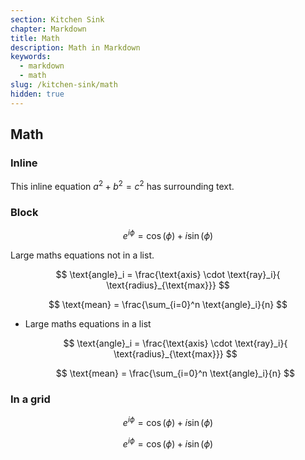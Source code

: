 ```yaml
---
section: Kitchen Sink
chapter: Markdown
title: Math
description: Math in Markdown
keywords:
  - markdown
  - math
slug: /kitchen-sink/math
hidden: true
---
```


## Math

### Inline

This inline equation $a^2 + b^2 = c^2$ has surrounding text.

### Block

$$
e^{i\phi} = \cos(\phi) + i \sin(\phi)
$$

Large maths equations not in a list.

$$
\text{angle}_i = \frac{\text{axis} \cdot \text{ray}_i}{ \text{radius}_{\text{max}}}
$$

$$
\text{mean} = \frac{\sum_{i=0}^n \text{angle}_i}{n}
$$

- Large maths equations in a list

  $$
  \text{angle}_i = \frac{\text{axis} \cdot \text{ray}_i}{ \text{radius}_{\text{max}}}
  $$

  $$
  \text{mean} = \frac{\sum_{i=0}^n \text{angle}_i}{n}
  $$

### In a grid

<Grid columns='1fr 1fr'>

$$
e^{i\phi} = \cos(\phi) + i \sin(\phi)
$$

$$
e^{i\phi} = \cos(\phi) + i \sin(\phi)
$$

</Grid>

